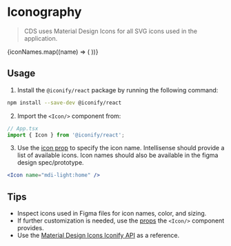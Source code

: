 
<Meta title="Foundations/Iconography" />

# Iconography

> CDS uses Material Design Icons for all SVG icons used in the application.

<IconGallery>
  {iconNames.map((name) => (
    <IconItem key={name} name={name}>
      <IconExample name={name} />
    </IconItem>
  ))}
</IconGallery>

## Usage

1. Install the `@iconify/react` package by running the following command:

```bash
npm install --save-dev @iconify/react
```

2. Import the `<Icon/>` component from:

```jsx
// App.tsx
import { Icon } from '@iconify/react';
```

3. Use the [icon prop](https://iconify.design/docs/icon-components/react/#icon 'title') to specify the icon name. Intellisense should provide a list of available icons. Icon names should also be available in the figma design spec/prototype.

```jsx
<Icon name="mdi-light:home" />
```

## Tips

- Inspect icons used in Figma files for icon names, color, and sizing.
- If further customization is needed, use the [props](https://iconify.design/docs/icon-components/react/#properties 'title') the `<Icon/>` component provides.
- Use the [Material Design Icons Iconify API](https://icon-sets.iconify.design/mdi/ 'title') as a reference.
